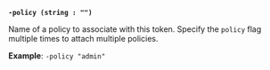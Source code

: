 <a id="token-flag-policy" />

**`-policy (string : "")`**

Name of a policy to associate with this token. Specify the `policy` flag multiple 
times to attach multiple policies.

**Example**: `-policy "admin"`